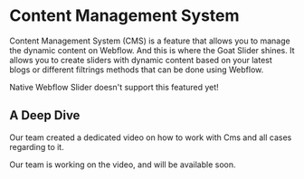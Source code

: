 
# Content Management System

Content Management System (CMS) is a feature that allows you to manage the dynamic content on Webflow. And this is where the Goat Slider shines. It allows you to create sliders with dynamic content based on your latest blogs or different filtrings methods that can be done using Webflow.

<Callout type='info'>
    Native Webflow Slider doesn't support this featured yet!
</Callout>


## A Deep Dive

Our team created a dedicated video on how to work with Cms and all cases regarding to it.

<YouTubeEmbed url="https://www.youtube.com/embed/sWRUzxINCoA?si=h-Cr9oGrFP317PQH" title="" />

<Callout type='info'>
    Our team is working on the video, and will be available soon.
</Callout>